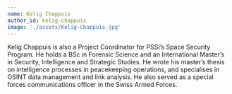 ```yaml
---
name: Kelig Chappuis
author_id: kelig-chappuis
image: './assets/Kelig-Chappuis.jpg'
---
```


Kelig Chappuis is also a Project Coordinator for PSSI’s Space Security Program. He holds a BSc in Forensic Science and an International Master’s in Security, Intelligence and Strategic Studies. He wrote his master’s thesis on intelligence processes in peacekeeping operations, and specialises in OSINT data management and link analysis. He also served as a special forces communications officer in the Swiss Armed Forces.
